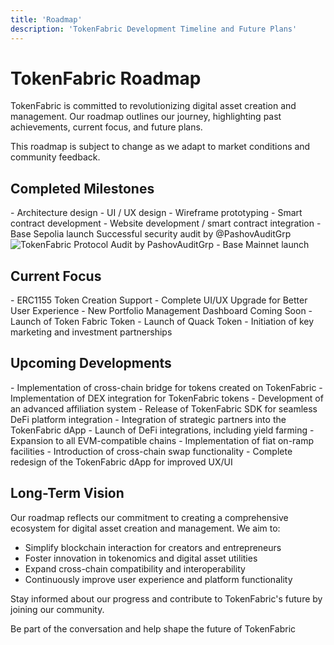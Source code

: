 ```yaml
---
title: 'Roadmap'
description: 'TokenFabric Development Timeline and Future Plans'
---
```


# TokenFabric Roadmap

TokenFabric is committed to revolutionizing digital asset creation and management. Our roadmap outlines our journey, highlighting past achievements, current focus, and future plans.

<Note>
This roadmap is subject to change as we adapt to market conditions and community feedback.
</Note>

## Completed Milestones

<AccordionGroup>
  <Accordion icon="check" title="Product Design">
    - Architecture design
    - UI / UX design
    - Wireframe prototyping
  </Accordion>

  <Accordion icon="check" title="Product Development">
    - Smart contract development
    - Website development / smart contract integration
  </Accordion>

  <Accordion icon="check" title="Testnet launch">
    - Base Sepolia launch
  </Accordion>

  <Accordion icon="check" title="Security Audit">
    Successful security audit by @PashovAuditGrp
    <Frame>
    <img
      className="mx-auto"
      src="/images/PashovAudit.png"
      alt="TokenFabric Protocol Audit by PashovAuditGrp"
    />
    </Frame>
  </Accordion>

  <Accordion icon="check" title="Mainnet launch">
    - Base Mainnet launch
  </Accordion>
</AccordionGroup>

## Current Focus

<AccordionGroup>
  <Accordion icon="rocket" title="New Asset Standard">
    - ERC1155 Token Creation Support
  </Accordion>
  <Accordion icon="paintbrush" title="UI Enhancement">
    - Complete UI/UX Upgrade for Better User Experience
  </Accordion>
  <Accordion icon="chart-line" title="Portfolio Features">
    - New Portfolio Management Dashboard Coming Soon
  </Accordion>
  <Accordion icon="rocket" title="Tokens Launch">
    - Launch of Token Fabric Token
    - Launch of Quack Token
  </Accordion>
    <Accordion icon="rocket" title="Reach and Partnerships">
    - Initiation of key marketing and investment partnerships
  </Accordion>


</AccordionGroup>

## Upcoming Developments

<AccordionGroup>
  <Accordion icon="code" title="TokenFabric Integrated Bridge">
    - Implementation of cross-chain bridge for tokens created on TokenFabric
  </Accordion>
  <Accordion icon="code" title="DEX Integration">
    - Implementation of DEX integration for TokenFabric tokens
  </Accordion>
    <Accordion icon="code" title="Advanced Affiliation System">
    - Development of an advanced affiliation system
  </Accordion>
  <Accordion icon="code" title="SDK Release">
    - Release of TokenFabric SDK for seamless DeFi platform integration
  </Accordion>
    <Accordion icon="diagram-project" title="Integration and Partnerships">
    - Integration of strategic partners into the TokenFabric dApp
  </Accordion>
  <Accordion icon="code" title="DeFi Expansion">
    - Launch of DeFi integrations, including yield farming
  </Accordion>
    <Accordion icon="code" title="Multi-Chain Support">
    - Expansion to all EVM-compatible chains
  </Accordion>
  
  <Accordion icon="code" title="On-Ramp Integration">
    - Implementation of fiat on-ramp facilities
  </Accordion>
    <Accordion icon="code" title="Cross-Chain Swap Functionality">
    - Introduction of cross-chain swap functionality
  </Accordion>
    <Accordion icon="wand-magic-sparkles" title="Enhanced User Experience">
    - Complete redesign of the TokenFabric dApp for improved UX/UI
  </Accordion>

</AccordionGroup>

## Long-Term Vision

Our roadmap reflects our commitment to creating a comprehensive ecosystem for digital asset creation and management. We aim to:

- Simplify blockchain interaction for creators and entrepreneurs
- Foster innovation in tokenomics and digital asset utilities
- Expand cross-chain compatibility and interoperability
- Continuously improve user experience and platform functionality

Stay informed about our progress and contribute to TokenFabric's future by joining our community.

<Card title="Join Our Community" icon="discord" href="https://discord.gg/yn4wdufRCs">
  Be part of the conversation and help shape the future of TokenFabric
</Card>
